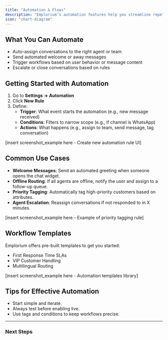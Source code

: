```yaml
---
title: "Automation & Flows"
description: "Emplorium’s automation features help you streamline repetitive tasks, improve response times, and deliver proactive support."
icon: "chart-diagram"
---
```


## What You Can Automate

- Auto-assign conversations to the right agent or team
- Send automated welcome or away messages
- Trigger workflows based on user behavior or message content
- Escalate or close conversations based on rules

## Getting Started with Automation

1. Go to **Settings → Automation**
2. Click **New Rule**
3. Define:
   - **Trigger**: What event starts the automation (e.g., new message received)
   - **Conditions**: Filters to narrow scope (e.g., if channel is WhatsApp)
   - **Actions**: What happens (e.g., assign to team, send message, tag conversation)

[insert screenshot_example here - Create new automation rule UI]

## Common Use Cases

- **Welcome Messages**: Send an automated greeting when someone opens the chat widget.
- **Offline Routing**: If all agents are offline, notify the user and assign to a follow-up queue.
- **Priority Tagging**: Automatically tag high-priority customers based on attributes.
- **Agent Escalation**: Reassign conversations if not responded to in X minutes.

[insert screenshot_example here - Example of priority tagging rule]

## Workflow Templates

Emplorium offers pre-built templates to get you started:

- First Response Time SLAs
- VIP Customer Handling
- Multilingual Routing

[insert screenshot_example here - Automation templates library]

## Tips for Effective Automation

- Start simple and iterate.
- Always test before enabling live.
- Use tags and conditions to keep workflows precise.

---

### Next Steps